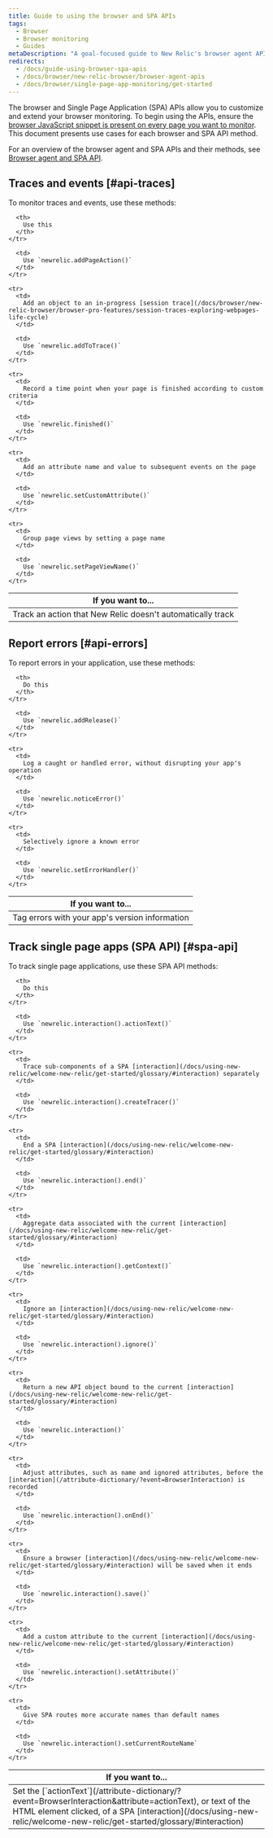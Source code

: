 ```yaml
---
title: Guide to using the browser and SPA APIs
tags:
  - Browser
  - Browser monitoring
  - Guides
metaDescription: "A goal-focused guide to New Relic's browser agent API and SPA API, with links to relevant sections of the methods."
redirects:
  - /docs/guide-using-browser-spa-apis
  - /docs/browser/new-relic-browser/browser-agent-apis
  - /docs/browser/single-page-app-monitoring/get-started
---
```


The browser and Single Page Application (SPA) APIs allow you to customize and extend your browser monitoring. To begin using the APIs, ensure the [browser JavaScript snippet is present on every page you want to monitor](/docs/browser/new-relic-browser/installation/install-new-relic-browser-agent). This document presents use cases for each browser and SPA API method.

For an overview of the browser agent and SPA APIs and their methods, see [Browser agent and SPA API](/docs/browser/new-relic-browser/browser-agent-spa-api).

## Traces and events [#api-traces]

To monitor traces and events, use these methods:

<table>
  <thead>
    <tr>
      <th style={{ width: "350px" }}>
        If you want to...
      </th>

      <th>
        Use this
      </th>
    </tr>
  </thead>

  <tbody>
    <tr>
      <td>
        Track an action that New Relic doesn't automatically track
      </td>

      <td>
        Use `newrelic.addPageAction()`
      </td>
    </tr>

    <tr>
      <td>
        Add an object to an in-progress [session trace](/docs/browser/new-relic-browser/browser-pro-features/session-traces-exploring-webpages-life-cycle)
      </td>

      <td>
        Use `newrelic.addToTrace()`
      </td>
    </tr>

    <tr>
      <td>
        Record a time point when your page is finished according to custom criteria
      </td>

      <td>
        Use `newrelic.finished()`
      </td>
    </tr>

    <tr>
      <td>
        Add an attribute name and value to subsequent events on the page
      </td>

      <td>
        Use `newrelic.setCustomAttribute()`
      </td>
    </tr>

    <tr>
      <td>
        Group page views by setting a page name
      </td>

      <td>
        Use `newrelic.setPageViewName()`
      </td>
    </tr>
  </tbody>
</table>

## Report errors [#api-errors]

To report errors in your application, use these methods:

<table>
  <thead>
    <tr>
      <th style={{ width: "350" }}>
        If you want to...
      </th>

      <th>
        Do this
      </th>
    </tr>
  </thead>

  <tbody>
    <tr>
      <td>
        Tag errors with your app's version information
      </td>

      <td>
        Use `newrelic.addRelease()`
      </td>
    </tr>

    <tr>
      <td>
        Log a caught or handled error, without disrupting your app's operation
      </td>

      <td>
        Use `newrelic.noticeError()`
      </td>
    </tr>

    <tr>
      <td>
        Selectively ignore a known error
      </td>

      <td>
        Use `newrelic.setErrorHandler()`
      </td>
    </tr>
  </tbody>
</table>

## Track single page apps (SPA API) [#spa-api]

To track single page applications, use these SPA API methods:

<table>
  <thead>
    <tr>
      <th style={{ width: "350px" }}>
        If you want to...
      </th>

      <th>
        Do this
      </th>
    </tr>
  </thead>

  <tbody>
    <tr>
      <td>
        Set the [`actionText`](/attribute-dictionary/?event=BrowserInteraction&attribute=actionText), or text of the HTML element clicked, of a SPA [interaction](/docs/using-new-relic/welcome-new-relic/get-started/glossary/#interaction)
      </td>

      <td>
        Use `newrelic.interaction().actionText()`
      </td>
    </tr>

    <tr>
      <td>
        Trace sub-components of a SPA [interaction](/docs/using-new-relic/welcome-new-relic/get-started/glossary/#interaction) separately
      </td>

      <td>
        Use `newrelic.interaction().createTracer()`
      </td>
    </tr>

    <tr>
      <td>
        End a SPA [interaction](/docs/using-new-relic/welcome-new-relic/get-started/glossary/#interaction)
      </td>

      <td>
        Use `newrelic.interaction().end()`
      </td>
    </tr>

    <tr>
      <td>
        Aggregate data associated with the current [interaction](/docs/using-new-relic/welcome-new-relic/get-started/glossary/#interaction)
      </td>

      <td>
        Use `newrelic.interaction().getContext()`
      </td>
    </tr>

    <tr>
      <td>
        Ignore an [interaction](/docs/using-new-relic/welcome-new-relic/get-started/glossary/#interaction)
      </td>

      <td>
        Use `newrelic.interaction().ignore()`
      </td>
    </tr>

    <tr>
      <td>
        Return a new API object bound to the current [interaction](/docs/using-new-relic/welcome-new-relic/get-started/glossary/#interaction)
      </td>

      <td>
        Use `newrelic.interaction()`
      </td>
    </tr>

    <tr>
      <td>
        Adjust attributes, such as name and ignored attributes, before the [interaction](/attribute-dictionary/?event=BrowserInteraction) is recorded
      </td>

      <td>
        Use `newrelic.interaction().onEnd()`
      </td>
    </tr>

    <tr>
      <td>
        Ensure a browser [interaction](/docs/using-new-relic/welcome-new-relic/get-started/glossary/#interaction) will be saved when it ends
      </td>

      <td>
        Use `newrelic.interaction().save()`
      </td>
    </tr>

    <tr>
      <td>
        Add a custom attribute to the current [interaction](/docs/using-new-relic/welcome-new-relic/get-started/glossary/#interaction)
      </td>

      <td>
        Use `newrelic.interaction().setAttribute()`
      </td>
    </tr>

    <tr>
      <td>
        Give SPA routes more accurate names than default names
      </td>

      <td>
        Use `newrelic.interaction().setCurrentRouteName`
      </td>
    </tr>
  </tbody>
</table>
